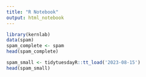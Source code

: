 ---
title: "R Notebook"
output: html_notebook
---

```{r completeload}
library(kernlab)
data(spam)
spam_complete <- spam
head(spam_complete)
```

```{r tidyload}
spam_small <- tidytuesdayR::tt_load('2023-08-15')
head(spam_small)
```


